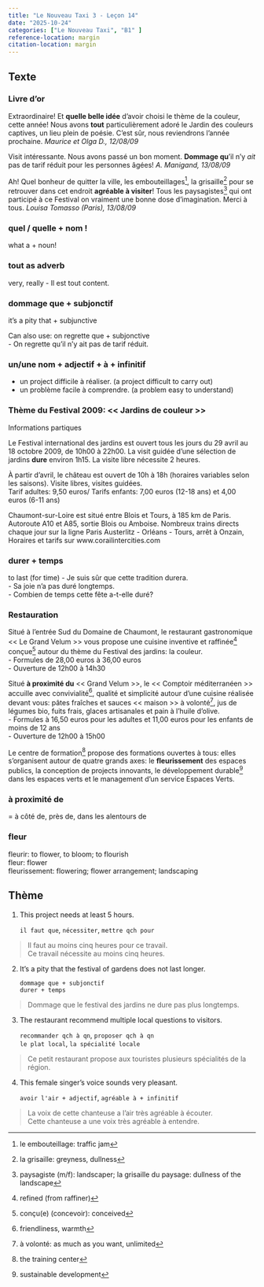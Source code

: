 ```yaml
---
title: "Le Nouveau Taxi 3 - Leçon 14"
date: "2025-10-24"
categories: ["Le Nouveau Taxi", "B1" ]
reference-location: margin
citation-location: margin
---
```


## Texte

### Livre d'or

Extraordinaire! Et **quelle belle idée** d'avoir choisi le thème de la couleur, cette année! Nous avons **tout** particulièrement adoré le Jardin des couleurs captives, un lieu plein de poésie. C'est sûr, nous reviendrons l'année prochaine. _Maurice et Olga D., 12/08/09_

Visit intéressante. Nous avons passé un bon moment. **Dommage qu**'il n'y _ait_ pas de tarif réduit pour les personnes âgées! _A. Manigand, 13/08/09_

Ah! Quel bonheur de quitter la ville, les embouteillages[^1a1], la grisaille[^1a2] pour se retrouver dans cet endroit **agréable à visiter**! Tous les paysagistes[^1a3] qui ont participé à ce Festival on vraiment une bonne dose d'imagination. Merci à tous. _Louisa Tomasso (Paris), 13/08/09_


:::{.callout-tip}
### quel / quelle + nom !
what a + noun!
:::

:::{.callout-tip}
### tout as adverb
very, really
- Il est tout content.
:::

:::{.callout-tip}
### dommage que + subjonctif
it's a pity that + subjunctive

Can also use: on regrette que + subjonctive  
- On regrette qu'il n'y ait pas de tarif réduit.
:::


:::{.callout-tip}
### un/une nom + adjectif + à + infinitif
- un project difficile à réaliser. (a project difficult to carry out)
- un problème facile à comprendre. (a problem easy to understand)
:::



[^1a1]: le embouteillage: traffic jam  
[^1a2]: la grisaille: greyness, dullness  
[^1a3]: paysagiste (m/f): landscaper; la grisaille du paysage: dullness of the landscape


### Thème du Festival 2009: << Jardins de couleur >>

Informations partiques

Le Festival international des jardins est ouvert tous les jours du 29 avril au 18 octobre 2009, de 10h00 à 22h00. La visit guidée d'une sélection de jardins **dure** environ 1h15. La visite libre nécessite 2 heures.  

À partir d'avril, le château est ouvert de 10h à 18h (horaires variables selon les saisons). Visite libres, visites guidées.   
Tarif adultes: 9,50 euros/ Tarifs enfants: 7,00 euros (12-18 ans) et 4,00 euros (6-11 ans)  

Chaumont-sur-Loire est situé entre Blois et Tours, à 185 km de Paris. Autoroute A10 et A85, sortie Blois ou Amboise. Nombreux trains directs chaque jour sur la ligne Paris Austerlitz - Orléans - Tours, arrêt à Onzain, Horaires et tarifs sur www.corailintercities.com


:::{.callout-tip}
### durer + temps
to last (for time)
- Je suis sûr que cette tradition durera.  
- Sa joie n'a pas duré longtemps.  
- Combien de temps cette fête a-t-elle duré?
:::


### Restauration

Situé à l'entrée Sud du Domaine de Chaumont, le restaurant gastronomique << Le Grand Velum >> vous propose une cuisine inventive et raffinée[^1c1] conçue[^1c2] autour du thème du Festival des jardins: la couleur.  
- Formules de 28,00 euros à 36,00 euros  
- Ouverture de 12h00 à 14h30

Situé **à proximité du** << Grand Velum >>, le << Comptoir méditerranéen >> accuille avec convivialité[^1c3], qualité et simplicité autour d'une cuisine réalisée devant vous: pâtes fraîches et sauces << maison >> à volonté[^1c4], jus de légumes bio, fuits frais, glaces artisanales et pain à l'huile d'olive.  
- Formules à 16,50 euros pour les adultes et 11,00 euros pour les enfants de moins de 12 ans  
- Ouverture de 12h00 à 15h00

Le centre de formation[^1c5] propose des formations ouvertes à tous: elles s'organisent autour de quatre grands axes: le **fleurissement** des espaces publics, la conception de projects innovants, le développement durable[^1c6] dans les espaces verts et le management d'un service Espaces Verts.

:::{.callout-tip}
### à proximité de
= à côté de, près de, dans les alentours de
:::

:::{.callout-tip}
### fleur
fleurir: to flower, to bloom; to flourish  
fleur: flower  
fleurissement: flowering; flower arrangement; landscaping  
:::


[^1c1]: refined (from raffiner)
[^1c2]: conçu(e) (concevoir): conceived
[^1c3]: friendliness, warmth
[^1c4]: à volonté: as much as you want, unlimited
[^1c5]: the training center
[^1c6]: sustainable development


## Thème


1. This project needs at least 5 hours. 

    `il faut que`, `nécessiter`, `mettre qch pour`

> 
Il faut au moins cinq heures pour ce travail.  
Ce travail nécessite au moins cinq heures.


2. It's a pity that the festival of gardens does not last longer.

    `dommage que + subjonctif`  
    `durer + temps`

>
Dommage que le festival des jardins ne dure pas plus longtemps.


3. The restaurant recommend multiple local questions to visitors. 

    `recommander qch à qn`, `proposer qch à qn`  
    `le plat local`, `la spécialité locale`

> 
Ce petit restaurant propose aux touristes plusieurs spécialités de la région.

4. This female singer's voice sounds very pleasant. 

    `avoir l'air + adjectif`, `agréable à + infinitif`

> 
La voix de cette chanteuse a l'air très agréable à écouter.  
Cette chanteuse a une voix très agréable à entendre.




